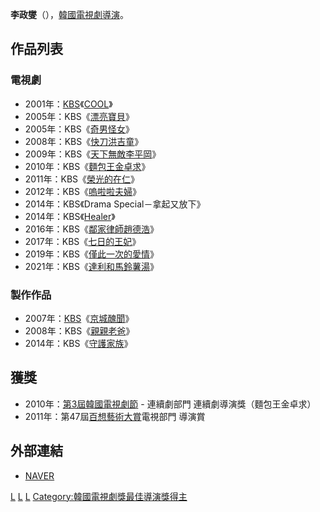 {{藝人
| 姓名     = 李政燮
| 類型     = 導演
| 圖片     = Lee Jung-seub.jpg
| 圖片尺寸 = 
| 圖片簡介 = 
| 原名     =  
| 外文名   = 이정섭
| 外文     = ko
| 羅馬拼音 = Lee Jeong Seop
| 英文名   = 
| 綽號     = 
| 其他藝名 = 
| 國籍     = {{ROK}}
| 民族     = 
| 籍貫     = 
| 出生日期 = 
| 出生地點 = 
| 職業     = [[導演|導演]]
| 語言     = [[韓語|韓語]]
| 教育程度 = 
| 配偶     = 
| 出身地   = 
| 出道作   = 
| 出道日期 = 2001年
| 代表作   = 
| 活躍年代 = 
| 經紀公司 = [[韓國放送公社|KBS]]
}}

'''李政燮'''（{{lang-ko|'''이정섭'''}}），[[韓國|韓國]][[電視劇|電視劇]][[導演|導演]]。

== 作品列表 ==
=== 電視劇 ===
*2001年：[[韓國放送公社|KBS]]《[[COOL|COOL]]》
*2005年：KBS《[[漂亮寶貝|漂亮寶貝]]》
*2005年：KBS《[[奇男怪女|奇男怪女]]》
*2008年：KBS《[[快刀洪吉童|快刀洪吉童]]》
*2009年：KBS《[[天下無敵李平岡|天下無敵李平岡]]》
*2010年：KBS《[[麵包王金卓求|麵包王金卓求]]》
*2011年：KBS《[[榮光的在仁|榮光的在仁]]》
*2012年：KBS《[[嗚啦啦夫婦|嗚啦啦夫婦]]》
*2014年：KBS《Drama Special－拿起又放下》
*2014年：KBS《[[Healer|Healer]]》
*2016年：KBS《[[鄰家律師趙德浩|鄰家律師趙德浩]]》
*2017年：KBS《[[七日的王妃|七日的王妃]]》
*2019年：KBS《[[僅此一次的愛情|僅此一次的愛情]]》
*2021年：KBS《[[達利和馬鈴薯湯|達利和馬鈴薯湯]]》

=== 製作作品 ===
*2007年：[[韓國放送公社|KBS]]《[[京城醜聞|京城醜聞]]》
*2008年：KBS《[[親親老爸|親親老爸]]》
*2014年：KBS《[[守護家族|守護家族]]》

== 獲獎 ==
*2010年：[[韓國電視劇節|第3屆韓國電視劇節]] - 連續劇部門 連續劇導演獎（麵包王金卓求）
*2011年：第47屆[[百想藝術大賞|百想藝術大賞]]電視部門 導演賞

== 外部連結 ==
*[http://search.naver.com/search.naver?where=nexearch&sm=tab_etc&ie=utf8&os=156366&pkid=1&query=%ED%94%84%EB%A1%9C%EB%93%80%EC%84%9C%EC%9D%B4%EC%A0%95%EC%84%AD NAVER]{{ko}}

{{百想藝術大賞電視部門導演賞}}
[[Category:韓國導演|L]]
[[Category:韓國電視劇導演|L]]
[[Category:李姓|L]]
[[Category:韓國電視劇獎最佳導演獎得主|Category:韓國電視劇獎最佳導演獎得主]]